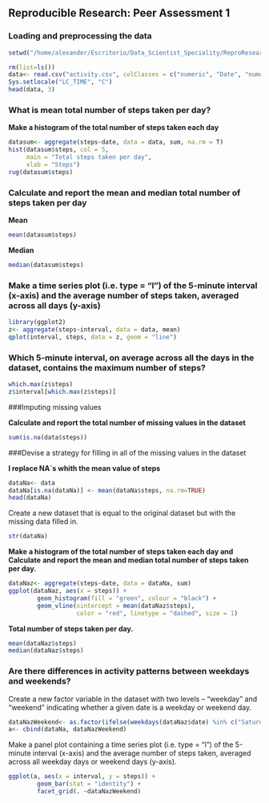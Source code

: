 Reproducible Research: Peer Assessment 1
-----------------------------------------

### Loading and preprocessing the data
```r
setwd("/home/alexander/Escritorio/Data_Scientist_Speciality/ReproResearch/PeerAssessment_1")
```

```r
rm(list=ls())
data<- read.csv("activity.csv", colClasses = c("numeric", "Date", "numeric"))
Sys.setlocale("LC_TIME", "C")
head(data, 3)
```

### What is mean total number of steps taken per day?

**Make a histogram of the total number of steps taken each day**

```r
datasum<- aggregate(steps~date, data = data, sum, na.rm = T)
hist(datasum$steps, col = 5,
     main = "Total steps taken per day",
     xlab = "Steps")
rug(datasum$steps)
```

### Calculate and report the mean and median total number of steps taken per day

**Mean**
```r
mean(datasum$steps) 
```

**Median**
```r
median(datasum$steps)
```

### Make a time series plot (i.e. type = "l") of the 5-minute interval (x-axis) and the average number of steps taken, averaged across all days (y-axis)

```r
library(ggplot2)
z<- aggregate(steps~interval, data = data, mean)
qplot(interval, steps, data = z, geom = "line")
```

### Which 5-minute interval, on average across all the days in the dataset, contains the maximum number of steps?
```r
which.max(z$steps)
z$interval[which.max(z$steps)]
```

###Imputing missing values

**Calculate and report the total number of missing values in the dataset**
```r
sum(is.na(data$steps))

```

###Devise a strategy for filling in all of the missing values in the dataset

**I replace NA`s whith the mean value of steps**
```r
dataNa<- data
dataNa[is.na(dataNa)] <- mean(dataNa$steps, na.rm=TRUE)
head(dataNa)
```
Create a new dataset that is equal to the original dataset but with the
missing data filled in.
```r
str(dataNa)
``` 

**Make a histogram of the total number of steps taken each day and Calculate**
**and report the mean and median total number of steps taken per day.**
```r
dataNaz<- aggregate(steps~date, data = dataNa, sum)
ggplot(dataNaz, aes(x = steps)) + 
        geom_histogram(fill = "green", colour = "black") +
        geom_vline(xintercept = mean(dataNaz$steps),
                   color = "red", linetype = "dashed", size = 1)

```

**Total number of steps taken per day.**

```r
mean(dataNaz$steps)
median(dataNaz$steps)
```

### Are there differences in activity patterns between weekdays and weekends?

Create a new factor variable in the dataset with two levels – “weekday”
and “weekend” indicating whether a given date is a weekday or weekend
day.
```r
dataNazWeekend<- as.factor(ifelse(weekdays(dataNaz$date) %in% c("Saturday", "Sunday"), "Weekday", "Weekends"))
a<- cbind(dataNa, dataNazWeekend)
```

Make a panel plot containing a time series plot (i.e. type = "l") of the
5-minute interval (x-axis) and the average number of steps taken, averaged
across all weekday days or weekend days (y-axis).

```r
ggplot(a, aes(x = interval, y = steps)) + 
        geom_bar(stat = "identity") + 
        facet_grid(. ~dataNazWeekend)
```



